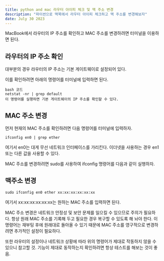 ```yaml
---
title: python and mac 라우터 아이피 체크 및 맥 주소 변경
description: "파이썬으로 맥북에서 라우터 아이피 체크하고 맥 주소를 변경해보자"
date: July 30 2023
---
```

MacBook에서 라우터의 IP 주소를 확인하고 MAC 주소를 변경하려면 터미널을 이용하면 된다.

## 라우터의 IP 주소 확인
대부분의 경우 라우터의 IP 주소는 기본 게이트웨이로 설정되어 있다. 

이를 확인하려면 아래의 명령어를 터미널에 입력하면 된다.
```
bash 코드
netstat -nr | grep default
이 명령어를 실행하면 기본 게이트웨이의 IP 주소를 확인할 수 있다.
```
## MAC 주소 변경
먼저 현재의 MAC 주소를 확인하려면 다음 명령어를 터미널에 입력하자.
```
ifconfig en0 | grep ether
```
여기서 en0는 대게 무선 네트워크 인터페이스를 가리킨다. 이더넷을 사용하는 경우 en1 또는 다른 값을 사용할 수 있다.

MAC 주소를 변경하려면 sudo를 사용하여 ifconfig 명령어를 다음과 같이 실행하자.
## 맥주소 변경
```
sudo ifconfig en0 ether xx:xx:xx:xx:xx:xx
```
여기서 xx:xx:xx:xx:xx:xx는 원하는 MAC 주소를 입력하면 된다.

MAC 주소 변경은 네트워크 안정성 및 보안 문제를 일으킬 수 있으므로 주의가 필요하다. 항상 원래 MAC 주소를 기록해 두고 필요한 경우 복구할 수 있도록 해 놔야 한다. 이 명령어는 재부팅 후에 원래대로 돌아올 수 있기 때문에 MAC 주소를 영구적으로 변경하려면 추가적인 설정이 필요하다.

또한 라우터의 설정이나 네트워크 상황에 따라 위의 명령어가 제대로 작동하지 않을 수 있으니 참고할 것. 기능이 제대로 동작하는지 확인하려면 항상 테스트를 해보는 것이 좋음.



